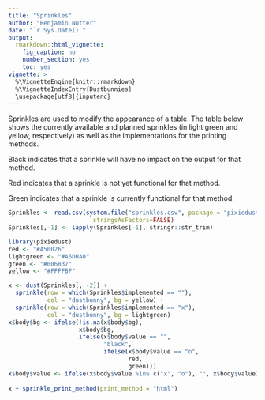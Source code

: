 ```yaml
---
title: "Sprinkles"
author: "Benjamin Nutter"
date: "`r Sys.Date()`"
output:
  rmarkdown::html_vignette:
    fig_caption: no
    number_section: yes
    toc: yes
vignette: >
  %\VignetteEngine{knitr::rmarkdown}
  %\VignetteIndexEntry{Dustbunnies}
  \usepackage[utf8]{inputenc}
---
```


Sprinkles are used to modify the appearance of a table. The table below shows the currently available and planned sprinkles (in light green and yellow, respectively) as well as the implementations for the printing methods.

Black indicates that a sprinkle will have no impact on the output for that method.

Red indicates that a sprinkle is not yet functional for that method.

Green indicates that a sprinkle is currently functional for that method.


```r
Sprinkles <- read.csv(system.file("sprinkles.csv", package = "pixiedust"),
                        stringsAsFactors=FALSE)
Sprinkles[,-1] <- lapply(Sprinkles[-1], stringr::str_trim)
```

```r
library(pixiedust)
red <- "#A50026"
lightgreen <- "#A6DBA0"
green <- "#006837"
yellow <- "#FFFFBF"

x <- dust(Sprinkles[, -2]) + 
  sprinkle(row = which(Sprinkles$implemented == ""), 
           col = "dustbunny", bg = yellow) + 
  sprinkle(row = which(Sprinkles$implemented == "x"),
           col = "dustbunny", bg = lightgreen)
x$body$bg <- ifelse(!is.na(x$body$bg),
                    x$body$bg,
                    ifelse(x$body$value == "",
                           "black",
                           ifelse(x$body$value == "o",
                                  red,
                                  green)))
x$body$value <- ifelse(x$body$value %in% c("x", "o"), "", x$body$value)
  
x + sprinkle_print_method(print_method = "html")

```
